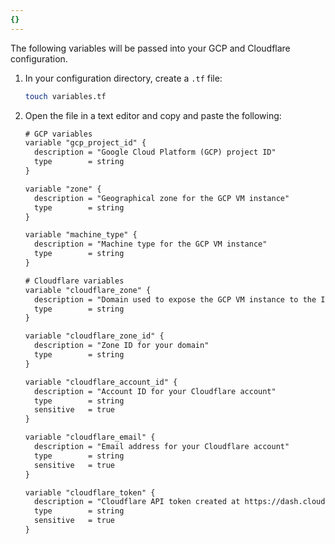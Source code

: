 ```yaml
---
{}
---
```


The following variables will be passed into your GCP and Cloudflare configuration.

1. In your configuration directory, create a `.tf` file:

   ```sh
   touch variables.tf
   ```

2. Open the file in a text editor and copy and paste the following:

   ```txt
   # GCP variables
   variable "gcp_project_id" {
     description = "Google Cloud Platform (GCP) project ID"
     type        = string
   }

   variable "zone" {
     description = "Geographical zone for the GCP VM instance"
     type        = string
   }

   variable "machine_type" {
     description = "Machine type for the GCP VM instance"
     type        = string
   }

   # Cloudflare variables
   variable "cloudflare_zone" {
     description = "Domain used to expose the GCP VM instance to the Internet"
     type        = string
   }

   variable "cloudflare_zone_id" {
     description = "Zone ID for your domain"
     type        = string
   }

   variable "cloudflare_account_id" {
     description = "Account ID for your Cloudflare account"
     type        = string
     sensitive   = true
   }

   variable "cloudflare_email" {
     description = "Email address for your Cloudflare account"
     type        = string
     sensitive   = true
   }

   variable "cloudflare_token" {
     description = "Cloudflare API token created at https://dash.cloudflare.com/profile/api-tokens"
     type        = string
     sensitive   = true
   }
   ```
